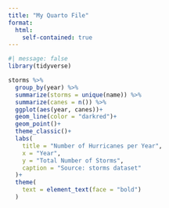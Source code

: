 ```yaml
---
title: "My Quarto File"
format: 
  html:
    self-contained: true
---
```


```r
#| message: false
library(tidyverse)

storms %>% 
  group_by(year) %>% 
  summarize(storms = unique(name)) %>% 
  summarize(canes = n()) %>% 
  ggplot(aes(year, canes))+
  geom_line(color = "darkred")+
  geom_point()+
  theme_classic()+
  labs(
    title = "Number of Hurricanes per Year",
    x = "Year",
    y = "Total Number of Storms",
    caption = "Source: storms dataset"
  )+
  theme(
    text = element_text(face = "bold")
  )
```

